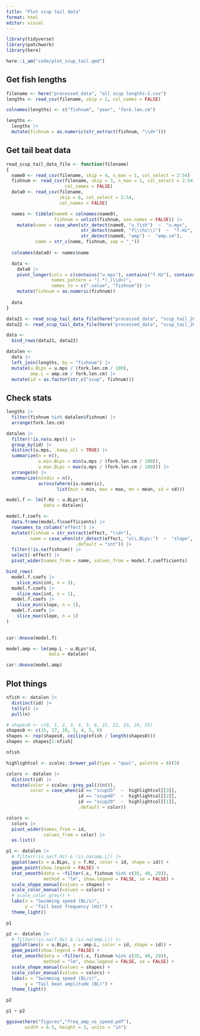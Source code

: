 ```yaml
---
title: "Plot scup tail data"
format: html
editor: visual
---
```


```r
library(tidyverse)
library(patchwork)
library(here)
```

```r
here::i_am("code/plot_scup_tail.qmd")
```

## Get fish lengths

```r
filename <- here("processed_data", "all scup lengths-1.csv")
lengths <- read_csv(filename, skip = 2, col_names = FALSE)

colnames(lengths) <- c("fishnum", "year", "fork.len.cm")

lengths <-
  lengths |> 
  mutate(fishnum = as.numeric(str_extract(fishnum, "\\d+")))
```

## Get tail beat data

```r
read_scup_tail_data_file <- function(filename)
{
  name0 <- read_csv(filename, skip = 4, n_max = 1, col_select = 2:54)
  fishnum <- read_csv(filename, skip = 3, n_max = 1, col_select = 2:54,
                      col_names = FALSE)
  data0 <- read_csv(filename,
                    skip = 6, col_select = 2:54,
                    col_names = FALSE)

  names <- tibble(name0 = colnames(name0),
                  fishnum = unlist(fishnum, use.names = FALSE)) |> 
    mutate(name = case_when(str_detect(name0, "u_fish")  ~  "u.mps",
                            str_detect(name0, "f\\(hz\\)")  ~  "f.Hz",
                            str_detect(name0, "amp") ~  "amp.cm"),
           name = str_c(name, fishnum, sep = "_"))
  
  colnames(data0) <- names$name

  data <-
    data0 |> 
    pivot_longer(cols = c(contains("u.mps"), contains("f.Hz"), contains("amp.cm")),
                 names_pattern = "(.*)_(\\d+)",
                 names_to = c(".value", "fishnum")) |> 
    mutate(fishnum = as.numeric(fishnum))
  
  data
}
```

```r
data21 <- read_scup_tail_data_file(here("processed_data", "scup_tail_2021.csv"))
data22 <- read_scup_tail_data_file(here("processed_data", "scup_tail_2022.csv"))
```

```r
data <-
  bind_rows(data21, data22)
```

```r
datalen <-
  data |> 
  left_join(lengths, by = "fishnum") |> 
  mutate(u.BLps = u.mps / (fork.len.cm / 100),
         amp.L = amp.cm / fork.len.cm) |> 
  mutate(id = as.factor(str_c("scup", fishnum)))
```

## Check stats

```r
lengths |> 
  filter(fishnum %in% datalen$fishnum) |> 
  arrange(fork.len.cm)
```

```r
datalen |> 
  filter(!is.na(u.mps)) |> 
  group_by(id) |> 
  distinct(u.mps, .keep_all = TRUE) |> 
  summarize(n = n(),
            u.min.BLps = min(u.mps / (fork.len.cm / 100)),
            u.max.BLps = max(u.mps / (fork.len.cm / 100))) |> 
  arrange(n) |> 
  summarize(nindiv = n(),
            across(where(is.numeric),
                   list(min = min, max = max, mn = mean, sd = sd)))
```

```r
model.f <- lm(f.Hz ~ u.BLps*id,
              data = datalen)
```

```r
model.f.coefs <-
  data.frame(model.f$coefficients) |> 
  rownames_to_column("effect") |>
  mutate(fishnum = str_extract(effect, "\\d+"),
         name = case_when(str_detect(effect, "u\\.BLps:")  ~  "slope",
                          .default = "int")) |> 
  filter(!is.na(fishnum)) |> 
  select(-effect) |> 
  pivot_wider(names_from = name, values_from = model.f.coefficients)

bind_rows(
  model.f.coefs |> 
    slice_min(int, n = 3),
  model.f.coefs |> 
    slice_max(int, n = 1),
  model.f.coefs |> 
    slice_min(slope, n = 1),
  model.f.coefs |> 
    slice_max(slope, n = 1)
)
  
```

```r
car::Anova(model.f)
```

```r
model.amp <- lm(amp.L ~ u.BLps*id,
                data = datalen)
```

```r
car::Anova(model.amp)
```


## Plot things 

```r
nfish <- datalen |> 
  distinct(id) |> 
  tally() |> 
  pull(n)

# shapes0 <- c(0, 1, 2, 3, 4, 5, 6, 21, 22, 23, 24, 25)
shapes0 <- c(15, 17, 19, 3, 4, 5, 6)
shapes <- rep(shapes0, ceiling(nfish / length(shapes0)))
shapes <- shapes[1:nfish]
```

```r
nfish
```

```r
highlightcol <- scales::brewer_pal(type = "qual", palette = 6)(3)

colors <- datalen |> 
  distinct(id) |> 
  mutate(color = scales::grey_pal()(n()),
         color = case_when(id == "scup35"  ~  highlightcol[[3]],
                           id == "scup40"  ~  highlightcol[[2]],
                           id == "scup29"  ~  highlightcol[[1]],
                           .default = color))

colors <-
  colors |> 
  pivot_wider(names_from = id,
              values_from = color) |> 
  as.list()
```

```r
p1 <- datalen |> 
  # filter(!is.na(f.Hz) & !is.na(amp.L)) |> 
  ggplot(aes(x = u.BLps, y = f.Hz, color = id, shape = id)) +
  geom_point(show.legend = FALSE) +
  stat_smooth(data = ~filter(.x, fishnum %in% c(35, 40, 29)),
              method = "lm", show.legend = FALSE, se = FALSE) +
  scale_shape_manual(values = shapes) +
  scale_color_manual(values = colors) +
  # scale_color_grey() +
  labs(x = "Swimming speed (BL/s)",
       y = "Tail beat frequency (Hz)") +
  theme_light()

p1
```

```r
p2 <- datalen |> 
  # filter(!is.na(f.Hz) & !is.na(amp.L)) |> 
  ggplot(aes(x = u.BLps, y = amp.L, color = id, shape = id)) +
  geom_point(show.legend = FALSE) +
  stat_smooth(data = ~filter(.x, fishnum %in% c(35, 40, 29)),
              method = "lm", show.legend = FALSE, se = FALSE) +
  scale_shape_manual(values = shapes) +
  scale_color_manual(values = colors) +
  labs(x = "Swimming speed (BL/s)",
       y = "Tail beat amplitude (BL)") +
  theme_light()

p2
```

```r
p1 + p2
```

```r
ggsave(here("figures","freq_amp_vs_speed.pdf"),
       width = 6.5, height = 3, units = "in")
```


